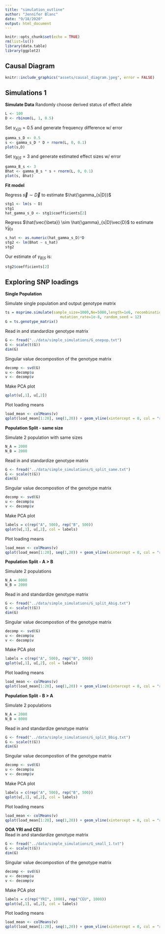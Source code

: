 ```yaml
---
title: "simulation_outline"
author: "Jennifer Blanc"
date: "9/18/2020"
output: html_document
---
```


```r
knitr::opts_chunk$set(echo = TRUE)
rm(list=ls())
library(data.table)
library(ggplot2)
```

## Causal Diagram 

```r
knitr::include_graphics("assets/causal_diagram.jpeg", error = FALSE)
```

## Simulations 1 

**Simulate Data** 
Randomly choose derived status of effect allele
```r
L <- 100
D <- rbinom(L, 1, 0.5)
```

Set $\gamma_{s|D} = 0.5$ and generate frequency difference w/ error    
```r
gamma_s_D <- 0.5
s <- gamma_s_D * D + rnorm(L, 0, 0.1)
plot(s,D)
```

Set $\gamma_{B|S} = 3$ and generate estimated effect sizes w/ error
```r
gamma_B_s <- 3
Bhat <- gamma_B_s * s + rnorm(L, 0, 0.1)
plot(s, Bhat)
```

**Fit model**  

Regress $\vec{s} \sim \vec{D}$ to estimate $\hat{\gamma_{s|D}}$
```r
stg1 <- lm(s ~ D)
stg1
hat_gamma_s_D <- stg1$coefficients[2]
```

Regress $\hat{\vec{\beta}} \sim \hat{\gamma}_{s|D}\vec{D}$ to estimate $\hat{\gamma}_{B|s}$
```r
s_hat <- as.numeric(hat_gamma_s_D)*D
stg2 <- lm(Bhat ~ s_hat)
stg2
```

Our estimate of $\gamma_{B|S}$ is: 
```r
stg2$coefficients[2]
```

## Exploring SNP loadings 

**Single Population**  

Simulate single population and output genotype matrix 
```r
ts = msprime.simulate(sample_size=1000,Ne=5000,length=1e6, recombination_rate=1e-8,
                         mutation_rate=1e-8, random_seed = 12)
G = ts.genotype_matrix()
```

Read in and standardize genotype matrix 
```r
G <- fread("../data/simple_simulations/G_onepop.txt")
G <- scale(t(G))
dim(G)
```

Singular value decompostion of the genotype matrix    
```r
decomp <- svd(G)
u <- decomp$u
v <- decomp$v
```

Make PCA plot 
```r
qplot(u[,1], u[,2])
```

Plot loading means 
```r
load_mean <- colMeans(v)
qplot(load_mean[1:20], seq(1,20)) + geom_vline(xintercept = 0, col = "red") + xlab("Average Loading") + ylab("PC")
```

**Population Split - same size** 

Simulate 2 population with same sizes 
```r
N_A = 2000
N_B = 2000
```

Read in and standardize genotype matrix 
```r
G <- fread("../data/simple_simulations/G_split_same.txt")
G <- scale(t(G))
dim(G)
```

Singular value decompostion of the genotype matrix    
```r
decomp <- svd(G)
u <- decomp$u
v <- decomp$v
```

Make PCA plot 
```r
labels = c(rep("A", 500), rep("B", 500))
qplot(u[,1], u[,2], col = labels)
```

Plot loading means 
```r
load_mean <- colMeans(v)
qplot(load_mean[1:20], seq(1,20)) + geom_vline(xintercept = 0, col = "red") + xlab("Average Loading") + ylab("PC")
```

**Population Split - A > B** 

Simulate 2 populations 
```r
N_A = 8000
N_B = 2000
```

Read in and standardize genotype matrix 
```r
G <- fread("../data/simple_simulations/G_split_Abig.txt")
G <- scale(t(G))
dim(G)
```

Singular value decompostion of the genotype matrix    
```r
decomp <- svd(G)
u <- decomp$u
v <- decomp$v
```

Make PCA plot 
```r
labels = c(rep("A", 500), rep("B", 500))
qplot(u[,1], u[,2], col = labels)
```

Plot loading means 
```r
load_mean <- colMeans(v)
qplot(load_mean[1:20], seq(1,20)) + geom_vline(xintercept = 0, col = "red") + xlab("Average Loading") + ylab("PC")
```


**Population Split - B > A** 

Simulate 2 populations 
```r
N_A = 2000
N_B = 8000
```

Read in and standardize genotype matrix 
```r
G <- fread("../data/simple_simulations/G_split_Bbig.txt")
G <- scale(t(G))
dim(G)
```

Singular value decompostion of the genotype matrix    
```r
decomp <- svd(G)
u <- decomp$u
v <- decomp$v
```

Make PCA plot 
```r
labels = c(rep("A", 500), rep("B", 500))
qplot(u[,1], u[,2], col = labels)
```


Plot loading means 
```r
load_mean <- colMeans(v)
qplot(load_mean[1:20], seq(1,20)) + geom_vline(xintercept = 0, col = "red") + xlab("Average Loading") + ylab("PC")
```


**OOA YRI and CEU**  
Read in and standardize genotype matrix 
```r
G <- fread("../data/simple_simulations/G_small_1.txt")
G <- scale(t(G))
dim(G)
```

Singular value decompostion of the genotype matrix    
```r
decomp <- svd(G)
u <- decomp$u
v <- decomp$v
```

Make PCA plot 
```r
labels = c(rep("YRI", 1000), rep("CEU", 1000))
qplot(u[,1], u[,2], col = labels)
```

Plot loading means 
```r
load_mean <- colMeans(v)
qplot(load_mean[1:20], seq(1,20)) + geom_vline(xintercept = 0, col = "red") + xlab("Average Loading") + ylab("PC")
```



